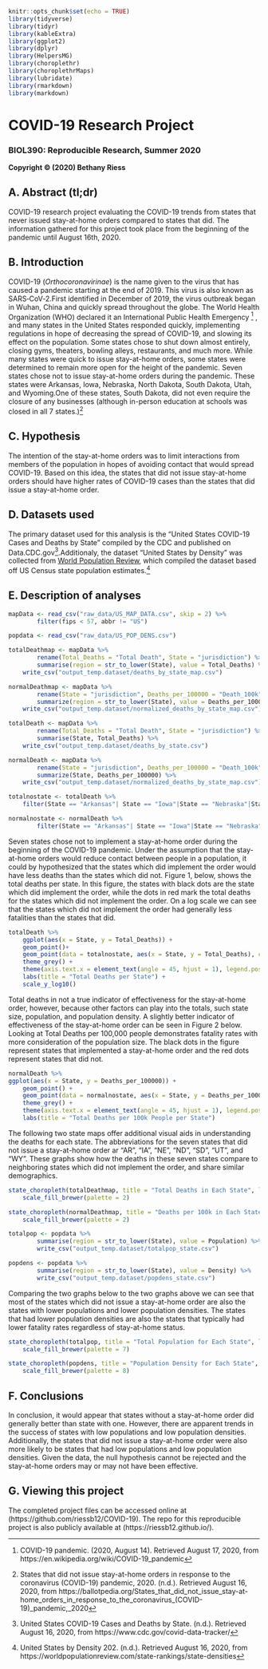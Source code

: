 ```r
knitr::opts_chunk$set(echo = TRUE)
library(tidyverse)
library(tidyr)
library(kableExtra)
library(ggplot2)
library(dplyr)
library(HelpersMG)
library(choroplethr)
library(choroplethrMaps)
library(lubridate)
library(rmarkdown)
library(markdown)
```

 <!-- the chunk above was used for loading the necessary packages for this report.Some additional unused packages were also loaded. --> 
 
# COVID-19 Research Project

 <!-- above is project title --> 
 
### BIOL390: Reproducible Research, Summer 2020
**Copyright © (2020) Bethany Riess**
 <!-- above is copyright information -->
 
## A. Abstract (tl;dr)

 <!-- an abstract was labeled above with level two header and printed below --> 
 
COVID-19 research project evaluating the COVID-19 trends from states that never issued stay-at-home orders compared to states that did. The information gathered for this project took place from the beginning of the pandemic until August 16th, 2020.
	
## B. Introduction

 <!-- following the abstract, the header was placed on line 25(above) and the introduction to the project is printed below on line 27  --> 
 
COVID-19 (*Orthocoronavirinae*) is the name given to the virus that has caused a pandemic starting at the end of 2019. This virus is also known as SARS‑CoV‑2.First identified in December of 2019, the virus outbreak began in Wuhan, China and quickly spread throughout the globe. The World Health Organization (WHO) declared it an International Public Health Emergency ^[COVID-19 pandemic. (2020, August 14). Retrieved August 17, 2020, from https://en.wikipedia.org/wiki/COVID-19_pandemic] <!-- Sources were referenced using the footnote addin in the printed discussion. General information for covid-19 was collected from the internet, primarily from wikipedia. --> , and many states in the United States responded quickly, implementing regulations in hope of decreasing the spread of COVID-19, and slowing its effect on the population. Some states chose to shut down almost entirely, closing gyms, theaters, bowling alleys, restaurants, and much more. While many states were quick to issue stay-at-home orders, some states were determined to remain more open for the height of the pandemic. Seven states chose not to issue stay-at-home orders during the pandemic. These states were Arkansas, Iowa, Nebraska, North Dakota, South Dakota, Utah, and Wyoming.One of these states, South Dakota, did not even require the closure of any businesses (although in-person education at schools was closed in all 7 states.)^[States that did not issue stay-at-home orders in response to the coronavirus (COVID-19) pandemic, 2020. (n.d.). Retrieved August 16, 2020, from https://ballotpedia.org/States_that_did_not_issue_stay-at-home_orders_in_response_to_the_coronavirus_(COVID-19)_pandemic,_2020]  <!-- the timeframe of information is from December 2019, until August 16th 2020 which was the most recent data update from the source at the time of completing this project --> 

## C. Hypothesis

 <!-- The hypothesis follows the introduction and is labeled on line 29 as a level 2 header. The actual hypothesis is printed below --> 
The intention of the stay-at-home orders was to limit interactions from members of the population in hopes of avoiding contact that would spread COVID-19. Based on this idea, the states that did not issue stay-at-home orders should have higher rates of COVID-19 cases than the states that did issue a stay-at-home order. 

## D. Datasets used
 <!-- Following the hypothesis is information about the datasets that were used for this project. One data set was taken from the CDC's website (the link is in the project) and the other data set was from World Population Review, which is a website with data sets on population. The information for the population dataset was taken from 2020 Census estimates. --> 
The primary dataset used for this analysis is the "United States COVID-19 Cases and Deaths by State" compiled by the CDC and published on Data.CDC.gov^[United States COVID-19 Cases and Deaths by State. (n.d.). Retrieved August 16, 2020, from https://www.cdc.gov/covid-data-tracker/].Additionaly, the dataset "United States by Density" was collected from [World Population Review](https://worldpopulationreview.com/state-rankings/state-densities), which compiled the dataset based off US Census state population estimates.^[United States by Density 202. (n.d.). Retrieved August 16, 2020, from https://worldpopulationreview.com/state-rankings/state-densities]
 <!-- again, the datasets used are cited using footnotes--> 
 
## E. Description of analyses
 <!-- After the datasets were discussed, a level 2 header marks the description of analyses. The majority of work for this project is in this section. --> 

```r
mapData <- read_csv("raw_data/US_MAP_DATA.csv", skip = 2) %>% 
    	filter(fips < 57, abbr != "US")
```
 <!-- using the raw data, I made smaller tables that were easy to reference with new names. I narrowed the raw data into two smaller tibbles tha I worked with for the rest of the project --> 
```r
popdata <- read_csv("raw_data/US_POP_DENS.csv")
```

```r
totalDeathmap <- mapData %>%
	    rename(Total_Deaths = "Total Death", State = "jurisdiction") %>%
		summarise(region = str_to_lower(State), value = Total_Deaths) %>%
	write_csv("output_temp.dataset/deaths_by_state_map.csv")
```
 <!-- the chunk above this comment narrowed down one of the previous tibbles to an even more specific one which I again gave it's own name and saved it to my folder of more refined data. I then copied and pasted the above chunk below it and edited it to get deaths_per_100000 instead of total deaths. Both of these final datasets originated from the main one colleted off the cdc website  --> 
```r
normalDeathmap <- mapData %>% 
		rename(State = "jurisdiction", Deaths_per_100000 = "Death_100k") %>%
        summarize(region = str_to_lower(State), value = Deaths_per_100000) %>%
	write_csv("output_temp.dataset/normalized_deaths_by_state_map.csv")
```

```r
totalDeath <- mapData %>%
	    rename(Total_Deaths = "Total Death", State = "jurisdiction") %>%
		summarise(State, Total_Deaths) %>%
	write_csv("output_temp.dataset/deaths_by_state.csv")
```
 <!-- I did the same thing with the above and below chunks as stated in the comment on line 55, but these small datasets are summarized differently since they are not being used for the choropleths --> 
```r
normalDeath <- mapData %>% 
		rename(State = "jurisdiction", Deaths_per_100000 = "Death_100k") %>%
        summarize(State, Deaths_per_100000) %>%
	write_csv("output_temp.dataset/normalized_deaths_by_state_map.csv")
```

```r
totalnostate <- totalDeath %>%
	filter(State == "Arkansas"| State == "Iowa"|State == "Nebraska"|State == "North Dakota" |State == "South Dakota"|State == "Utah"|State == "Wyoming")

normalnostate <- normalDeath %>%
		filter(State == "Arkansas"| State == "Iowa"|State == "Nebraska"|State == "North Dakota" |State == "South Dakota"|State == "Utah"|State == "Wyoming")
```
 <!-- the chunk starting on line 77 allowed me to create two new smaller datasets that I could layer on to a scatter plot by repeating "geom_point". That way I made the points stand out for the countries I was emphasizing. Below, they show as a different color and larger size than the other points. --> 

Seven states chose not to implement a stay-at-home order during the beginning of the COVID-19 pandemic. Under the assumption that the stay-at-home orders would reduce contact between people in a population, it could by hypothesized that the states which did implement the order would have less deaths than the states which did not. Figure 1, below, shows the total deaths per state. In this figure, the states with black dots are the state which did implement the order, while the dots in red mark the total deaths for the states which did not implement the order. On a log scale we can see that the states which did not implement the order had generally less fatalities than the states that did. 

```r
totalDeath %>%
	ggplot(aes(x = State, y = Total_Deaths)) +
	geom_point()+
	geom_point(data = totalnostate, aes(x = State, y = Total_Deaths), color = "red", size = 3)+
	theme_grey() +
	theme(axis.text.x = element_text(angle = 45, hjust = 1), legend.position = "none") +
	labs(title = "Total Deaths per State") +
	scale_y_log10()
```
 <!-- above is a standard scatter plot piped out of the dataset, but this includes a second "geom_point" that layers on more distinct points for the states I wanted to emphasize. This only worked for me when I piped the plot out of the dataset instead of including the dataset within the path of ggplot. --> 
 <!-- I chose to scale the above graph with log10 because the points were packed to densely to distinguish well before scaling it --> 
Total deaths in not a true indicator of effectiveness for the stay-at-home order, however, because other factors can play into the totals, such state size, population, and population density. A slightly better indicator of effectiveness of the stay-at-home order can be seen in Figure 2 below. Looking at Total Deaths per 100,000 people demonstrates fatality rates with more consideration of the population size. The black dots in the figure represent states that implemented a stay-at-home order and the red dots represent states that did not. 
 <!-- In the chunk below I used the same technique as above to point out the states I was talking about. I did not choose to scale this graph, though, because this way seemed a more accurate representation of the data--> 
```r
normalDeath %>%
ggplot(aes(x = State, y = Deaths_per_100000)) +
	geom_point() +
	geom_point(data = normalnostate, aes(x = State, y = Deaths_per_100000), color = "red", size = 3)+
	theme_grey() +
	theme(axis.text.x = element_text(angle = 45, hjust = 1), legend.position = "none") +
	labs(title = "Total Deaths per 100k People per State")
```

The following two state maps offer additional visual aids in understanding the deaths for each state. The abbreviations for the seven states that did not issue a stay-at-home order ar "AR", "IA", "NE", "ND", "SD", "UT", and "WY". These graphs show how the deaths in these seven states compare to neighboring states which did not implement the order, and share similar demographics. 
```r
state_choropleth(totalDeathmap, title = "Total Deaths in Each State", legend = "Deaths") +
	scale_fill_brewer(palette = 2)
```
 <!-- all of the choropleths used were for states. The color palette is irrelevent in regards to the actual data but I chose to keep it the same for both choropleths that showed deaths for easier comparision, and the same for both choropleths showing population. --> 

```r
state_choropleth(normalDeathmap, title = "Deaths per 100k in Each State", legend = "Deaths per 100k") +
	scale_fill_brewer(palette = 2) 
```

```r
totalpop <- popdata %>%
		summarise(region = str_to_lower(State), value = Population) %>%
		write_csv("output_temp.dataset/totalpop_state.csv")
```
 <!-- I added some more chunks here to include the information needed for the population choropleths. these chunks do not produce anything directly in the html --> 
```r
popdens <- popdata %>%
		summarise(region = str_to_lower(State), value = Density) %>%
		write_csv("output_temp.dataset/popdens_state.csv")
```
Comparing the two graphs below to the two graphs above we can see that most of the states which did not issue a stay-at-home order are also the states with lower populations and lower population densities. The states that had lower population densities are also the states that typically had lower fatality rates regardless of stay-at-home status.
```r
state_choropleth(totalpop, title = "Total Population for Each State", legend = "Population") +
	scale_fill_brewer(palette = 7)
```

 <!-- Matching palettes between the choropleth above and below allow for easier comparison of the two graphs.  --> 
```r
state_choropleth(popdens, title = "Population Density for Each State", legend = "Population per square mile") +
	scale_fill_brewer(palette = 8)
```

## F. Conclusions
 <!-- After all the data and analysis, the conclusion can be labeled with a level 2 header. The conclusion is printed below --> 
In conclusion, it would appear that states without a stay-at-home order did generally better than state with one. However, there are apparent trends in the success of states with low populations and low population densities. Additionally, the states that did not issue a stay-at-home order were also more likely to be states that had low populations and low population densities. Given the data, the null hypothesis cannot be rejected and the stay-at-home orders may or may not have been effective.

## G. Viewing this project
 <!-- the two links here ultimately link back to the repository for this project in Github, but the second link takes the route through my website that was made using github. --> 
The completed project files can be accessed online at (https://github.com/riessb12/COVID-19). The repo for this reproducible project is also publicly available at (https://riessb12.github.io/).
